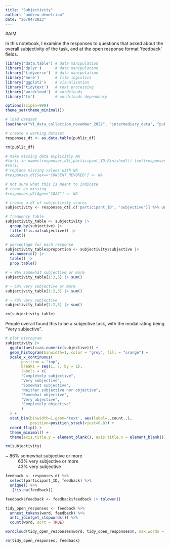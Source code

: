 ```yaml
---
title: "Subjectivity"
author: "andrew demetriou"
date: "26/04/2023"
---
```


#AIM

In this notebook, I examine the responses to questions that asked about the overall subjectivity of the task, and at the open response format 'feedback' fields.

```r
library('data.table') # data manipulation
library('dplyr')      # data manipulation
library('tidyverse')  # data manipulation
library('here')       # file logistics
library('ggplot2')    # visualization
library('tidytext')   # text processing
library('wordcloud')  # wordclouds
library('tm')         # wordclouds dependency

options(scipen=999)
theme_set(theme_minimal())
```

```r
# load dataset
load(here("VI_data_collection_november_2022", "intermediary_data", "public_df.RDS"))

# create a working dataset
responses_dt <- as.data.table(public_df)

rm(public_df)
```

```r
# make missing data explicitly NA
#for(i in names(responses_dt[,participant_ID:Finished])) (set(responses_dt, which(responses_dt[[i]] == "DATA_EXPIRED"), i, NA))
#rm(i)
# replace missing values with NA
#responses_dt[Sex=="CONSENT_REVOKED"] <- NA

# not sure what this is meant to indicate
# treat as missing
#responses_dt[Age=="1022"] <- NA
```

```r
# create a df of subjectivity scores
subjectivity <- responses_dt[,c('participant_ID', 'subjective')] %>% unique()
```

```r
# frequency table
subjectivity_table <- subjectivity |>
  group_by(subjective) |>
  filter(!is.na(subjective)) |>
  count()

# percentage for each response
subjectivity_table$proportion <- subjectivity$subjective |>
  as.numeric() |>
  table() |>
  prop.table()

# ~ 86% somewhat subjective or more
subjectivity_table[1:3,3] |> sum()

# ~ 63% very subjective or more
subjectivity_table[1:2,3] |> sum()

# ~ 43% very subjective
subjectivity_table[2:2,3] |> sum()

rm(subjectivity_table)
```


People overall found this to be a subjective task, with the modal rating being "Very subjective". 


```r
# plot histogram
subjectivity |>
  ggplot(aes(x=as.numeric(subjective))) +
  geom_histogram(binwidth=1, color = "grey", fill = "orange") +
  scale_x_continuous(
       position = "top",
       breaks = seq(1, 7, by = 1),
       labels = c(
       "Completely subjective",
       "Very subjective", 
       "Somewhat subjective", 
       "Neither subjective nor objective", 
       "Somewhat objective", 
       "Very objective", 
       "Completely objective"
       )
  ) +
  stat_bin(binwidth=1,geom='text', aes(label=..count..), 
           position=position_stack(vjust=0.8)) +
  coord_flip() +
  theme_minimal() +
  theme(axis.title.y = element_blank(), axis.title.x = element_blank())

rm(subjectivity)
```

~ 86% somewhat subjective or more
~ 63% very subjective or more
~ 43% very subjective

```r
feedback <- responses_dt %>%
  select(participant_ID, feedback) %>%
  unique() %>%
  .[!is.na(feedback)]

feedback$feedback <- feedback$feedback |> tolower()

tidy_open_responses <- feedback %>%
  unnest_tokens(word, feedback) %>%
  anti_join(get_stopwords()) %>% 
  count(word, sort = TRUE) 

wordcloud(tidy_open_responses$word, tidy_open_responses$n, max.words = 150)

rm(tidy_open_responses, feedback)
```


